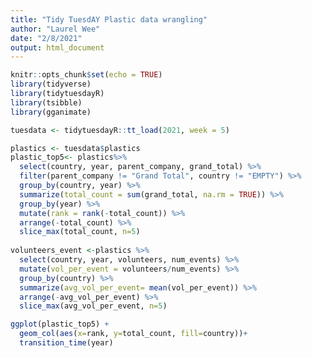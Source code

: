 ```yaml
---
title: "Tidy TuesdAY Plastic data wrangling"
author: "Laurel Wee"
date: "2/8/2021"
output: html_document
---
```


```r
knitr::opts_chunk$set(echo = TRUE)
library(tidyverse)
library(tidytuesdayR)
library(tsibble)
library(gganimate)
```
```r
tuesdata <- tidytuesdayR::tt_load(2021, week = 5)
```


```r
plastics <- tuesdata$plastics 
plastic_top5<- plastics%>% 
  select(country, year, parent_company, grand_total) %>% 
  filter(parent_company != "Grand Total", country != "EMPTY") %>% 
  group_by(country, year) %>% 
  summarize(total_count = sum(grand_total, na.rm = TRUE)) %>% 
  group_by(year) %>% 
  mutate(rank = rank(-total_count)) %>% 
  arrange(-total_count) %>% 
  slice_max(total_count, n=5)
  
volunteers_event <-plastics %>% 
  select(country, year, volunteers, num_events) %>% 
  mutate(vol_per_event = volunteers/num_events) %>% 
  group_by(country) %>% 
  summarize(avg_vol_per_event= mean(vol_per_event)) %>% 
  arrange(-avg_vol_per_event) %>% 
  slice_max(avg_vol_per_event, n=5)
```
```r
ggplot(plastic_top5) +
  geom_col(aes(x=rank, y=total_count, fill=country))+
  transition_time(year)
```

